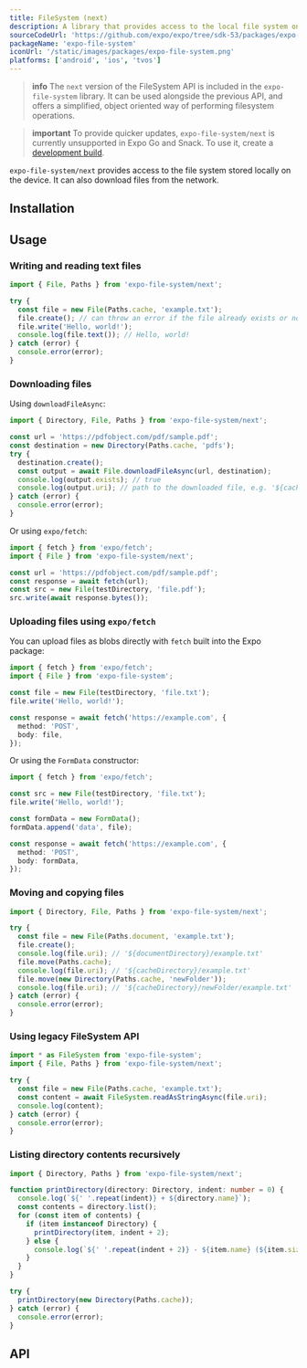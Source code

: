 ```yaml
---
title: FileSystem (next)
description: A library that provides access to the local file system on the device.
sourceCodeUrl: 'https://github.com/expo/expo/tree/sdk-53/packages/expo-file-system/next'
packageName: 'expo-file-system'
iconUrl: '/static/images/packages/expo-file-system.png'
platforms: ['android', 'ios', 'tvos']
---
```



> **info** The `next` version of the FileSystem API is included in the `expo-file-system` library. It can be used alongside the previous API, and offers a simplified, object oriented way of performing filesystem operations.

> **important** To provide quicker updates, `expo-file-system/next` is currently unsupported in Expo Go and Snack. To use it, create a [development build](/develop/development-builds/create-a-build/).

`expo-file-system/next` provides access to the file system stored locally on the device. It can also download files from the network.

## Installation

<APIInstallSection />

## Usage

### Writing and reading text files

```ts example.ts
import { File, Paths } from 'expo-file-system/next';

try {
  const file = new File(Paths.cache, 'example.txt');
  file.create(); // can throw an error if the file already exists or no permission to create it
  file.write('Hello, world!');
  console.log(file.text()); // Hello, world!
} catch (error) {
  console.error(error);
}
```

### Downloading files

Using `downloadFileAsync`:

```ts example.ts
import { Directory, File, Paths } from 'expo-file-system/next';

const url = 'https://pdfobject.com/pdf/sample.pdf';
const destination = new Directory(Paths.cache, 'pdfs');
try {
  destination.create();
  const output = await File.downloadFileAsync(url, destination);
  console.log(output.exists); // true
  console.log(output.uri); // path to the downloaded file, e.g. '${cacheDirectory}/pdfs/sample.pdf'
} catch (error) {
  console.error(error);
}
```

Or using `expo/fetch`:

```ts example.ts
import { fetch } from 'expo/fetch';
import { File } from 'expo-file-system/next';

const url = 'https://pdfobject.com/pdf/sample.pdf';
const response = await fetch(url);
const src = new File(testDirectory, 'file.pdf');
src.write(await response.bytes());
```

### Uploading files using `expo/fetch`

You can upload files as blobs directly with `fetch` built into the Expo package:

```ts example.ts
import { fetch } from 'expo/fetch';
import { File } from 'expo-file-system';

const file = new File(testDirectory, 'file.txt');
file.write('Hello, world!');

const response = await fetch('https://example.com', {
  method: 'POST',
  body: file,
});
```

Or using the `FormData` constructor:

```ts example.ts
import { fetch } from 'expo/fetch';

const src = new File(testDirectory, 'file.txt');
file.write('Hello, world!');

const formData = new FormData();
formData.append('data', file);

const response = await fetch('https://example.com', {
  method: 'POST',
  body: formData,
});
```

### Moving and copying files

```ts example.ts
import { Directory, File, Paths } from 'expo-file-system/next';

try {
  const file = new File(Paths.document, 'example.txt');
  file.create();
  console.log(file.uri); // '${documentDirectory}/example.txt'
  file.move(Paths.cache);
  console.log(file.uri); // '${cacheDirectory}/example.txt'
  file.move(new Directory(Paths.cache, 'newFolder'));
  console.log(file.uri); // '${cacheDirectory}/newFolder/example.txt'
} catch (error) {
  console.error(error);
}
```

### Using legacy FileSystem API

```ts example.ts
import * as FileSystem from 'expo-file-system';
import { File, Paths } from 'expo-file-system/next';

try {
  const file = new File(Paths.cache, 'example.txt');
  const content = await FileSystem.readAsStringAsync(file.uri);
  console.log(content);
} catch (error) {
  console.error(error);
}
```

### Listing directory contents recursively

```ts example.ts
import { Directory, Paths } from 'expo-file-system/next';

function printDirectory(directory: Directory, indent: number = 0) {
  console.log(`${' '.repeat(indent)} + ${directory.name}`);
  const contents = directory.list();
  for (const item of contents) {
    if (item instanceof Directory) {
      printDirectory(item, indent + 2);
    } else {
      console.log(`${' '.repeat(indent + 2)} - ${item.name} (${item.size} bytes)`);
    }
  }
}

try {
  printDirectory(new Directory(Paths.cache));
} catch (error) {
  console.error(error);
}
```

## API

<APISection packageName="expo-file-system-next" apiName="FileSystem Next" />
